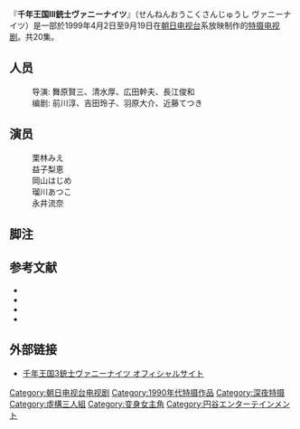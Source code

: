 『'''千年王国III銃士ヴァニーナイツ'''』（せんねんおうこくさんじゅうし ヴァニーナイツ）是一部於1999年4月2日至9月19日在[[朝日电视台|朝日电视台]]系放映{{link-ja|円谷映像|円谷エンターテインメント}}制作的[[特摄|特摄]][[电视剧|电视剧]]。共20集。

==人员==
:导演: 舞原賢三、清水厚、広田幹夫、長江俊和
:编剧: 前川淳、吉田玲子、羽原大介、近藤てつき
==演员==
:栗林みえ
:益子梨恵
:岡山はじめ
:瑠川あつこ
:永井流奈 
== 脚注 ==

{{Reflist}}

== 参考文献 ==
* {{Cite book

|author=高野秀夫編
|title=千年王国III銃士ヴァニーナイツ写真集
|year=1999
|publisher=[[ケイエスエス|ケイエスエス]]
|series=KSS BOOKS
|isbn=978-4-87709-390-7
|ref={{SfnRef|高野編|1999
}}}}
* {{Cite book

|author=吉田陽一編
|title=幻想世界の美少女たち 円谷映像作品集
|year=1999
|publisher=[[勁文社|勁文社]]
|isbn=978-4-7669-3316-1
|ref={{SfnRef|吉田編|1999
}}}}
* {{Cite book

|author=吉田陽一編
|title=千年王国III銃士ヴァニーナイツ大百科
|year=2000
|publisher=[[勁文社|勁文社]]
|isbn=978-4-7669-3428-1
|ref={{SfnRef|吉田編|2000
}}}}
* {{Cite book
|date = 2000-04-20
|title = 宇宙船YEAR BOOK 2000
|series = [[宇宙船_(雑誌)|宇宙船]]別冊
|publisher = [[朝日ソノラマ|朝日ソノラマ]] 
|id = 雑誌コード：01844-04
|ref = {{SfnRef|宇宙船YB|2000}}
}}

== 外部链接 ==
<div id="layupcite">
* [https://web.archive.org/web/20150404121000/http://www.layup.co.jp/contents/vanny/index.html 千年王国3銃士ヴァニーナイツ オフィシャルサイト]
</div>

{{DEFAULTSORT:せんねんおうこくさんしゆうしはにいないつ}}
[[Category:朝日电视台电视剧|Category:朝日电视台电视剧]]
[[Category:1990年代特摄作品|Category:1990年代特摄作品]]
[[Category:深夜特摄|Category:深夜特摄]]
[[Category:虛構三人組|Category:虛構三人組]]
[[Category:变身女主角|Category:变身女主角]]
[[Category:円谷エンターテインメント|Category:円谷エンターテインメント]]